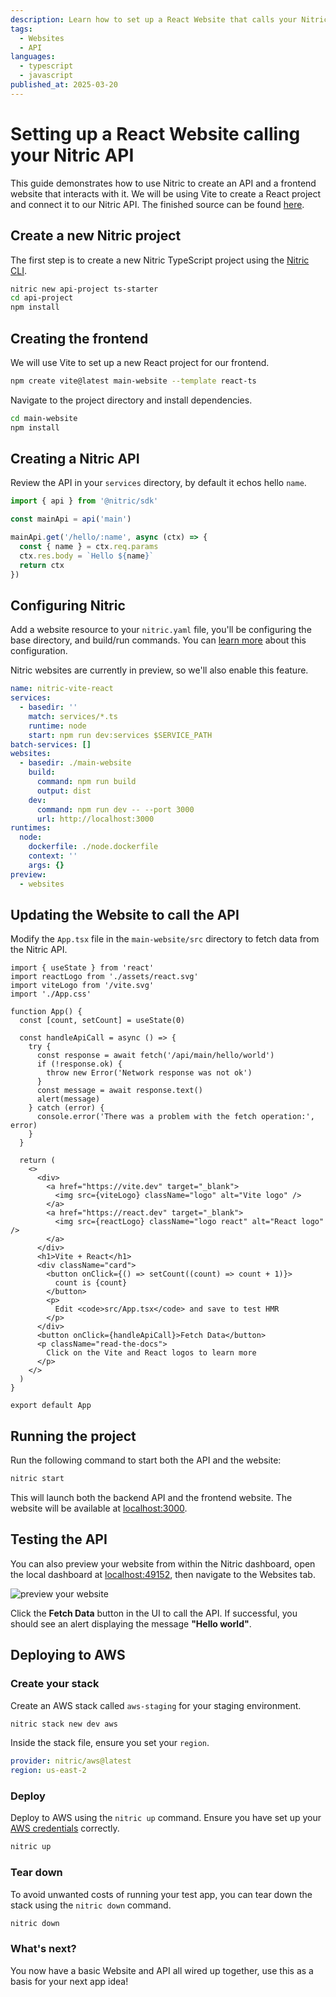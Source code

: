 ```yaml
---
description: Learn how to set up a React Website that calls your Nitric API
tags:
  - Websites
  - API
languages:
  - typescript
  - javascript
published_at: 2025-03-20
---
```


# Setting up a React Website calling your Nitric API

This guide demonstrates how to use Nitric to create an API and a frontend website that interacts with it. We will be using Vite to create a React project and connect it to our Nitric API. The finished source can be found [here](https://github.com/nitrictech/examples/tree/main/v1/nitric-vite-react).

## Create a new Nitric project

The first step is to create a new Nitric TypeScript project using the [Nitric CLI](/reference/cli).

```bash
nitric new api-project ts-starter
cd api-project
npm install
```

## Creating the frontend

We will use Vite to set up a new React project for our frontend.

```bash
npm create vite@latest main-website --template react-ts
```

Navigate to the project directory and install dependencies.

```bash
cd main-website
npm install
```

## Creating a Nitric API

Review the API in your `services` directory, by default it echos hello `name`.

```ts title: services/api.ts
import { api } from '@nitric/sdk'

const mainApi = api('main')

mainApi.get('/hello/:name', async (ctx) => {
  const { name } = ctx.req.params
  ctx.res.body = `Hello ${name}`
  return ctx
})
```

## Configuring Nitric

Add a website resource to your `nitric.yaml` file, you'll be configuring the base directory, and build/run commands. You can [learn more](https://nitric.io/docs/websites) about this configuration.

<Note>
  Nitric websites are currently in preview, so we'll also enable this feature.
</Note>

```yaml title: nitric.yaml
name: nitric-vite-react
services:
  - basedir: ''
    match: services/*.ts
    runtime: node
    start: npm run dev:services $SERVICE_PATH
batch-services: []
websites:
  - basedir: ./main-website
    build:
      command: npm run build
      output: dist
    dev:
      command: npm run dev -- --port 3000
      url: http://localhost:3000
runtimes:
  node:
    dockerfile: ./node.dockerfile
    context: ''
    args: {}
preview:
  - websites
```

## Updating the Website to call the API

Modify the `App.tsx` file in the `main-website/src` directory to fetch data from the Nitric API.

```tsx title: main-website/src/App.tsx
import { useState } from 'react'
import reactLogo from './assets/react.svg'
import viteLogo from '/vite.svg'
import './App.css'

function App() {
  const [count, setCount] = useState(0)

  const handleApiCall = async () => {
    try {
      const response = await fetch('/api/main/hello/world')
      if (!response.ok) {
        throw new Error('Network response was not ok')
      }
      const message = await response.text()
      alert(message)
    } catch (error) {
      console.error('There was a problem with the fetch operation:', error)
    }
  }

  return (
    <>
      <div>
        <a href="https://vite.dev" target="_blank">
          <img src={viteLogo} className="logo" alt="Vite logo" />
        </a>
        <a href="https://react.dev" target="_blank">
          <img src={reactLogo} className="logo react" alt="React logo" />
        </a>
      </div>
      <h1>Vite + React</h1>
      <div className="card">
        <button onClick={() => setCount((count) => count + 1)}>
          count is {count}
        </button>
        <p>
          Edit <code>src/App.tsx</code> and save to test HMR
        </p>
      </div>
      <button onClick={handleApiCall}>Fetch Data</button>
      <p className="read-the-docs">
        Click on the Vite and React logos to learn more
      </p>
    </>
  )
}

export default App
```

## Running the project

Run the following command to start both the API and the website:

```bash
nitric start
```

This will launch both the backend API and the frontend website. The website will be available at [localhost:3000](http://localhost:3000).

## Testing the API

You can also preview your website from within the Nitric dashboard, open the local dashboard at <a target="_blank" href="http://localhost:49152">localhost:49152</a>, then navigate to the Websites tab.

![preview your website](/docs/images/guides/websites-vite-react/preview.png)

Click the **Fetch Data** button in the UI to call the API. If successful, you should see an alert displaying the message **"Hello world"**.

## Deploying to AWS

### Create your stack

Create an AWS stack called `aws-staging` for your staging environment.

```bash
nitric stack new dev aws
```

Inside the stack file, ensure you set your `region`.

```yaml title:nitric.dev.yaml
provider: nitric/aws@latest
region: us-east-2
```

### Deploy

Deploy to AWS using the `nitric up` command. Ensure you have set up your [AWS credentials](/providers/pulumi/aws#usage) correctly.

```bash
nitric up
```

### Tear down

To avoid unwanted costs of running your test app, you can tear down the stack using the `nitric down` command.

```bash
nitric down
```

### What's next?

You now have a basic Website and API all wired up together, use this as a basis for your next app idea!
